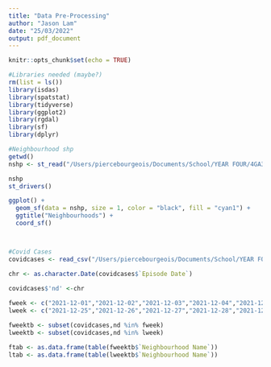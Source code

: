 ```yaml
---
title: "Data Pre-Processing"
author: "Jason Lam"
date: "25/03/2022"
output: pdf_document
---
```


```r
knitr::opts_chunk$set(echo = TRUE)
```


```r
#Libraries needed (maybe?)
rm(list = ls())
library(isdas)
library(spatstat)
library(tidyverse)
library(ggplot2)
library(rgdal)
library(sf)
library(dplyr)
```

```r
#Neighbourhood shp
getwd()
nshp <- st_read("/Users/piercebourgeois/Documents/School/YEAR FOUR/4GA3/git/Neighbourhoods.shp")

nshp
st_drivers()

ggplot() + 
  geom_sf(data = nshp, size = 1, color = "black", fill = "cyan1") + 
  ggtitle("Neighbourhoods") + 
  coord_sf()




```
```r
#Covid Cases
covidcases <- read_csv("/Users/piercebourgeois/Documents/School/YEAR FOUR/4GA3/git/COVID19 cases.csv")

chr <- as.character.Date(covidcases$`Episode Date`)
              
covidcases$'nd' <-chr 

fweek <- c("2021-12-01","2021-12-02","2021-12-03","2021-12-04","2021-12-05","2021-12-06","2021-12-07")
lweek <- c("2021-12-25","2021-12-26","2021-12-27","2021-12-28","2021-12-29","2021-12-30","2021-12-31")

fweektb <- subset(covidcases,nd %in% fweek)
lweektb <- subset(covidcases,nd %in% lweek)

ftab <- as.data.frame(table(fweektb$`Neighbourhood Name`)) 
ltab <- as.data.frame(table(lweektb$`Neighbourhood Name`)) 
```
```r

```

```r

```



